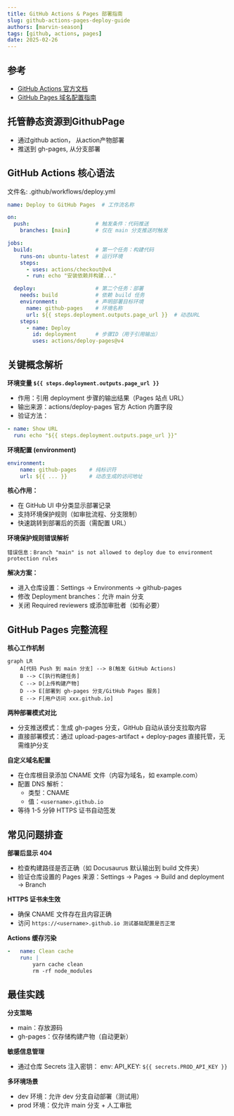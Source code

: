 ```yaml
---
title: GitHub Actions & Pages 部署指南
slug: github-actions-pages-deploy-guide
authors: [marvin-season]
tags: [github, actions, pages]
date: 2025-02-26
---
```

## 参考
- [GitHub Actions 官方文档](https://docs.github.com/actions)
- [GitHub Pages 域名配置指南](https://docs.github.com/pages/configuring-a-custom-domain-for-your-github-pages-site)

## 托管静态资源到GithubPage
- 通过github action， 从action产物部署
- 推送到 gh-pages, 从分支部署
## GitHub Actions 核心语法
文件名: .github/workflows/deploy.yml
```yml
name: Deploy to GitHub Pages  # 工作流名称

on:
  push:                     # 触发条件：代码推送
    branches: [main]        # 仅在 main 分支推送时触发

jobs:
  build:                    # 第一个任务：构建代码
    runs-on: ubuntu-latest  # 运行环境
    steps:
      - uses: actions/checkout@v4
      - run: echo "安装依赖并构建..."

  deploy:                   # 第二个任务：部署
    needs: build            # 依赖 build 任务
    environment:            # 声明部署目标环境
      name: github-pages    # 环境名称
      url: ${{ steps.deployment.outputs.page_url }}  # 动态URL
    steps:
      - name: Deploy
        id: deployment      # 步骤ID（用于引用输出）
        uses: actions/deploy-pages@v4
```

## 关键概念解析

**环境变量 `${{ steps.deployment.outputs.page_url }}`**

- 作用：引用 deployment 步骤的输出结果（Pages 站点 URL）
- 输出来源：actions/deploy-pages 官方 Action 内置字段
- 验证方法：
```yml
- name: Show URL
  run: echo "${{ steps.deployment.outputs.page_url }}"
```

**环境配置 (environment)**
```yml
environment:  
    name: github-pages    # 纯标识符  
    url: ${{ ... }}       # 动态生成的访问地址
```
**核心作用：**
- 在 GitHub UI 中分类显示部署记录
- 支持环境保护规则（如审批流程、分支限制）
- 快速跳转到部署后的页面（需配置 URL）

**环境保护规则错误解析**

`错误信息：Branch "main" is not allowed to deploy due to environment protection rules`

**解决方案：**

- 进入仓库设置：Settings → Environments → github-pages
- 修改 Deployment branches：允许 main 分支
- 关闭 Required reviewers 或添加审批者（如有必要）

## GitHub Pages 完整流程
**核心工作机制**
```mermaid
graph LR
    A[代码 Push 到 main 分支] --> B(触发 GitHub Actions)
    B --> C[执行构建任务]
    C --> D[上传构建产物]
    D --> E[部署到 gh-pages 分支/GitHub Pages 服务]
    E --> F[用户访问 xxx.github.io]
```
**两种部署模式对比**
- 分支推送模式：生成 gh-pages 分支，GitHub 自动从该分支拉取内容
- 直接部署模式：通过 upload-pages-artifact + deploy-pages 直接托管，无需维护分支

**自定义域名配置**
- 在仓库根目录添加 CNAME 文件（内容为域名，如 example.com）
- 配置 DNS 解析：
    - 类型：CNAME
    - 值：`<username>.github.io`
- 等待 1-5 分钟 HTTPS 证书自动签发

## 常见问题排查
**部署后显示 404**
- 检查构建路径是否正确（如 Docusaurus 默认输出到 build 文件夹）
- 验证仓库设置的 Pages 来源：Settings → Pages → Build and deployment → Branch

**HTTPS 证书未生效**
- 确保 CNAME 文件存在且内容正确
- 访问 `https://<username>.github.io 测试基础配置是否正常`

**Actions 缓存污染**
```yml
-   name: Clean cache  
    run: |
        yarn cache clean    
        rm -rf node_modules
```

## 最佳实践
**分支策略**
- main：存放源码
- gh-pages：仅存储构建产物（自动更新）

**敏感信息管理**
- 通过仓库 Secrets 注入密钥： 
    env:
      API_KEY: `${{ secrets.PROD_API_KEY }}`

**多环境场景**
- dev 环境：允许 dev 分支自动部署（测试用）
- prod 环境：仅允许 main 分支 + 人工审批
